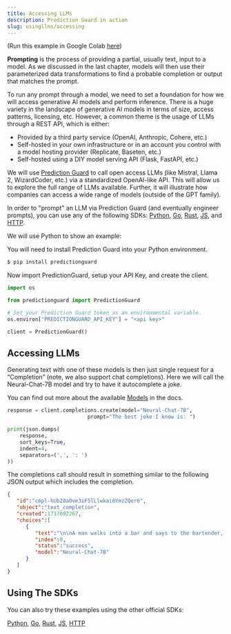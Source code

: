 ```yaml
---
title: Accessing LLMs
description: Prediction Guard in action
slug: usingllms/accessing
---
```


(Run this example in Google Colab
[here](https://drive.google.com/file/d/1H5YAkQKzCwG70eK9fRSBBngytHQvlPXZ/view?usp=sharing))

**Prompting** is the process of providing a partial, usually text, input to a model.
As we discussed in the last chapter, models will then use their parameterized data
transformations to find a probable completion or output that matches the prompt.

To run any prompt through a model, we need to set a foundation for how we will
access generative AI models and perform inference. There is a huge variety in
the landscape of generative AI models in terms of size, access patterns, licensing,
etc. However, a common theme is the usage of LLMs through a REST API, which is either:

- Provided by a third party service (OpenAI, Anthropic, Cohere, etc.)
- Self-hosted in your own infrastructure or in an account you control with a
model hosting provider (Replicate, Baseten, etc.)
- Self-hosted using a DIY model serving API (Flask, FastAPI, etc.)

We will use [Prediction Guard](/) to call open
access LLMs (like Mistral, Llama 2, WizardCoder, etc.) via a standardized
OpenAI-like API. This will allow us to explore the full range of LLMs available.
Further, it will illustrate how companies can access a wide range of models
(outside of the GPT family).

In order to "prompt" an LLM via Prediction Guard (and eventually engineer prompts),
you can use any of the following SDKs:
[Python](/docs/getting-started/sd-ks#pythonclient),
[Go](/docs/getting-started/sd-ks#goclient),
[Rust](/docs/getting-started/sd-ks#rustclient),
[JS](/docs/getting-started/sd-ks#jsclient), and
[HTTP](/api-reference).

We will use Python to show an example:

You will need to install Prediction Guard into your Python environment.

```bash copy
$ pip install predictionguard
```

Now import PredictionGuard, setup your API Key, and create the client.

```python copy
import os

from predictionguard import PredictionGuard

# Set your Prediction Guard token as an environmental variable.
os.environ["PREDICTIONGUARD_API_KEY"] = "<api key>"

client = PredictionGuard()
```

## Accessing LLMs

Generating text with one of these models is then just single request for a
“Completion” (note, we also support chat completions). Here we will call the
Neural-Chat-7B model and try to have it autocomplete a joke.

You can find out more about the available [Models](options/enumerations) in the docs.

```python copy
response = client.completions.create(model="Neural-Chat-7B",
                          prompt="The best joke I know is: ")

print(json.dumps(
    response,
    sort_keys=True,
    indent=4,
    separators=(',', ': ')
))
```

The completions call should result in something similar to the following JSON
output which includes the completion.

```json copy
{
   "id":"cmpl-hUb28aOve3iF5lLlwkai6YmzZQer6",
   "object":"text_completion",
   "created":1717692267,
   "choices":[
      {
         "text":"\n\nA man walks into a bar and says to the bartender, \"If I show you something really weird, will you give me a free drink?\" The bartender, being intrigued, says, \"Sure, I'll give it a look.\" The man reaches into his pocket and pulls out a tiny horse. The bartender is astonished and gives the man a free drink. The man then puts the horse back into his pocket.\n\nThe next day, the same man walks back into the bar and says to the bartender, \"If I show you something even weirder than yesterday and you give me a free drink, will you do it again?\" The bartender, somewhat reluctantly, says, \"Okay, I guess you can show it to me.\" The man reaches into his pocket, pulls out the same tiny horse, and opens the door to reveal the entire bar inside the horse.\n\nThe bartender faints.",
         "index":0,
         "status":"success",
         "model":"Neural-Chat-7B"
      }
   ]
}
```

## Using The SDKs

You can also try these examples using the other official SDKs:

[Python](/docs/getting-started/sd-ks#pythonclient),
[Go](/docs/getting-started/sd-ks#goclient),
[Rust](/docs/getting-started/sd-ks#rustclient),
[JS](/docs/getting-started/sd-ks#jsclient),
[HTTP](/api-reference)
